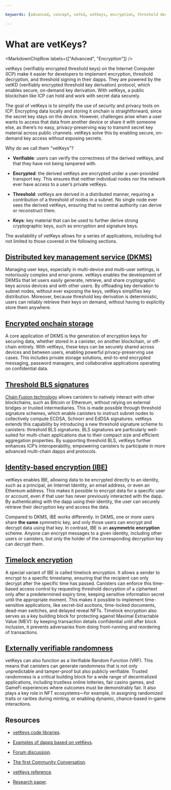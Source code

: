 ```yaml
---

keywords: [advanced, concept, vetkd, vetkeys, encryption, threshold decryption, encrypted threshold key derivation]

---
```



# What are vetKeys?

<MarkdownChipRow labels={["Advanced", "Encryption"]} />

vetKeys (verifiably encrypted threshold keys) on the Internet Computer (ICP) make it easier for developers to implement encryption, threshold decryption, and threshold signing in their dapps. They are powered by the vetKD (verifiably encrypted threshold key derivation) protocol, which enables secure, on-demand key derivation. With vetKeys, a public blockchain like ICP can hold and work with secret data securely.

The goal of vetKeys is to simplify the use of security and privacy tools on ICP. Encrypting data locally and storing it onchain is straightforward, since the secret key stays on the device. However, challenges arise when a user wants to access that data from another device or share it with someone else, as there’s no easy, privacy-preserving way to transmit secret key material across public channels. vetKeys solve this by enabling secure, on-demand key access without exposing secrets.

Why do we call them "vetKeys"?

- **Verifiable**: users can verify the correctness of the derived vetKeys, and that they have not being tampered with.

- **Encrypted**: the derived vetKeys are encrypted under a user-provided transport key. This ensures that neither individual nodes nor the network ever have access to a user’s private vetKeys.

- **Threshold**: vetKeys are derived in a distributed manner, requiring a contribution of a threshold of nodes in a subnet. No single node ever sees the derived vetKeys, ensuring that no central authority can derive or reconstruct them.

- **Keys**: key material that can be used to further derive strong cryptographic keys, such as encryption and signature keys.

The availability of vetKeys allows for a series of applications, including but not limited to those covered in the following sections.

## [Distributed key management service (DKMS)](/docs/building-dapps/network-features/vetkeys/dkms)

Managing user keys, especially in multi-device and multi-user settings, is notoriously complex and error-prone. vetKeys enables the development of DKMSs that let users easily generate, retrieve, and share cryptographic keys across devices and with other users. By offloading key derivation to subnet nodes, without ever exposing the keys, vetKeys simplifies key distribution. Moreover, because threshold key derivation is deterministic, users can reliably retrieve their keys on demand, without having to explicitly store them anywhere.

## [Encrypted onchain storage](/docs/building-dapps/network-features/vetkeys/encrypted-onchain-storage)

A core application of DKMS is the generation of encryption keys for securing data, whether stored in a canister, on another blockchain, or off-chain entirely. With vetKeys, these keys can be securely shared across devices and between users, enabling powerful privacy-preserving use cases. This includes private storage solutions, end-to-end encrypted messaging, password managers, and collaborative applications operating on confidential data.

## [Threshold BLS signatures](/docs/building-apps/network-features/vetkeys/advanced/bls-signatures)

[Chain Fusion technology](https://internetcomputer.org/chainfusion) allows canisters to natively interact with other blockchains, such as Bitcoin or Ethereum, without relying on external bridges or trusted intermediaries. This is made possible through threshold signature schemes, which enable canisters to instruct subnet nodes to collectively compute ECDSA, Schnorr and EdDSA signatures. vetKeys extends this capability by introducing a new threshold signature scheme to canisters: threshold BLS signatures. BLS signatures are particularly well-suited for multi-chain applications due to their compact size and efficient aggregation properties. By supporting threshold BLS, vetKeys further enhances ICP’s interoperability, empowering canisters to participate in more advanced multi-chain dapps and protocols.

## [Identity-based encryption (IBE)](/docs/building-apps/network-features/vetkeys/advanced/identity-based-encryption)

vetKeys enables IBE, allowing data to be encrypted directly to an identity, such as a principal, an Internet Identity, an email address, or even an Ethereum address. This makes it possible to encrypt data for a specific user or account, even if that user has never previously interacted with the dapp. By authenticating with the dapp using their identity, the user can securely retrieve their decryption key and access the data. 

Compared to DKMS, IBE works differently. In DKMS, one or more users share **the same** symmetric key, and only those users can encrypt and decrypt data using that key. In contrast, IBE is an **asymmetric encryption** scheme. Anyone can encrypt messages to a given identity, including other users or canisters, but only the holder of the corresponding decryption key can decrypt them.

## [Timelock encryption](/docs/building-apps/network-features/vetkeys/advanced/timelock-encryption)

A special variant of IBE is called timelock encryption. It allows a sender to encrypt to a specific timestamp, ensuring that the recipient can only decrypt after the specific time has passed. Canisters can enforce this time-based access control by requesting threshold decryption of a ciphertext only after a predetermined expiry time, keeping sensitive information secret until the appropriate moment. This makes it possible to implement time-sensitive applications, like secret-bid auctions, time-locked documents, dead-man switches, and delayed reveal NFTs.
Timelock encryption also serves as a key building block for protecting against Maximal Extractable Value (MEV): by keeping transaction details confidential until after block inclusion, it prevents adversaries from doing front-running and reordering of transactions.

## [Externally verifiable randomness](/docs/building-apps/network-features/vetkeys/advanced/verifiable-randomness)

vetKeys can also function as a Verifiable Random Function (VRF). This means that canisters can generate randomness that is not only unpredictable and tamper-proof but also publicly verifiable. Trusted randomness is a critical building block for a wide range of decentralized applications, including trustless online lotteries, fair casino games, and GameFi experiences where outcomes must be demonstrably fair. It also plays a key role in NFT ecosystems—for example, in assigning randomized traits or rarities during minting, or enabling dynamic, chance-based in-game interactions. 

## Resources

- [vetKeys code libraries](https://github.com/dfinity/vetkd-devkit).

- [Examples of dapps based on vetKeys](https://github.com/dfinity/vetkd-devkit/tree/main/examples).

- [Forum discussion](https://forum.dfinity.org/t/threshold-key-derivation-privacy-on-the-ic/16560).

- [The first Community Conversation](https://youtu.be/baM6jHnmMq8).

- [vetKeys reference](/docs/references/vetkeys-overview).

- [Research paper](https://eprint.iacr.org/2023/616.pdf).

